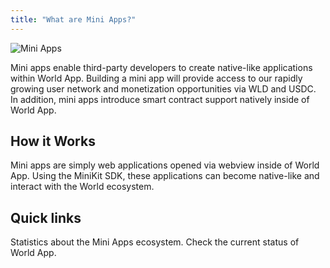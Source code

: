 ```yaml
---
title: "What are Mini Apps?"
---
```


![Mini Apps](/images/docs/mini-apps-cover.png)

Mini apps enable third-party developers to create native-like applications within World App.
Building a mini app will provide access to our rapidly growing user network and monetization opportunities via WLD and USDC.
In addition, mini apps introduce smart contract support natively inside of World App.

## How it Works

Mini apps are simply web applications opened via webview inside of World App. Using the MiniKit SDK, these applications can become
native-like and interact with the World ecosystem.

## Quick links

<CardGroup cols={2}>
  <Card
    title="Mini Apps Statistics"
    icon="chart-simple"
    href="https://www.miniapps.world/"
  >
    Statistics about the Mini Apps ecosystem.
  </Card>
  <Card
    title="World App Status"
    icon="signal"
    href="https://status.worldcoin.org/"
  >
    Check the current status of World App.
  </Card>
</CardGroup>
